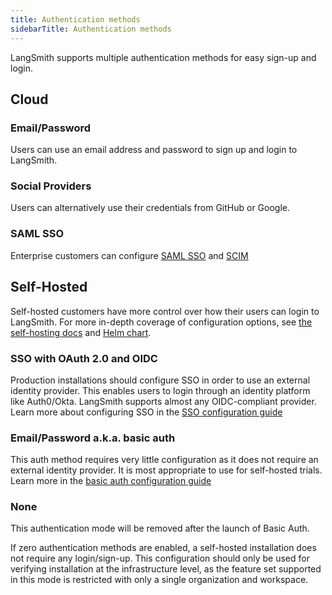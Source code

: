 ```yaml
---
title: Authentication methods
sidebarTitle: Authentication methods
---
```


LangSmith supports multiple authentication methods for easy sign-up and login.

## Cloud

### Email/Password

Users can use an email address and password to sign up and login to LangSmith.

### Social Providers

Users can alternatively use their credentials from GitHub or Google.

### SAML SSO

Enterprise customers can configure [SAML SSO](/langsmith/user-management) and [SCIM](/langsmith/user-management)

## Self-Hosted

Self-hosted customers have more control over how their users can login to LangSmith. For more in-depth coverage of configuration options, see [the self-hosting docs](/langsmith/architectural-overview) and [Helm chart](https://github.com/langchain-ai/helm/tree/main/charts/langsmith).

### SSO with OAuth 2.0 and OIDC

Production installations should configure SSO in order to use an external identity provider. This enables users to login through an identity platform like Auth0/Okta. LangSmith supports almost any OIDC-compliant provider. Learn more about configuring SSO in the [SSO configuration guide](/langsmith/self-host-sso)

### Email/Password a.k.a. basic auth

This auth method requires very little configuration as it does not require an external identity provider. It is most appropriate to use for self-hosted trials. Learn more in the [basic auth configuration guide](/langsmith/self-host-basic-auth)

### None

<Warning>
This authentication mode will be removed after the launch of Basic Auth.
</Warning>

If zero authentication methods are enabled, a self-hosted installation does not require any login/sign-up. This configuration should only be used for verifying installation at the infrastructure level, as the feature set supported in this mode is restricted with only a single organization and workspace.
